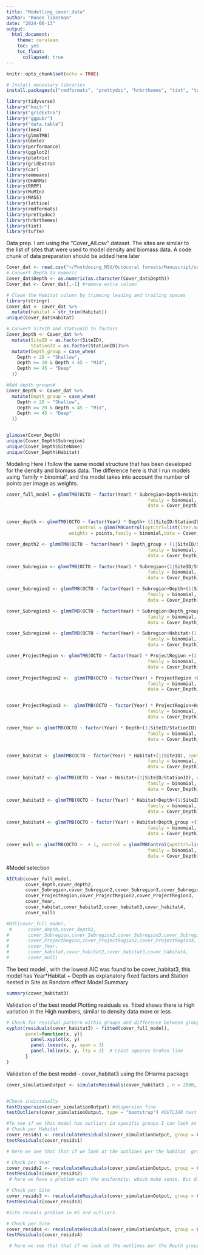 ---
title: "Modelling_cover_data"
author: "Ronen liberman"
date: "2024-06-13"
output: 
  html_document:
    theme: cerulean
    toc: yes
    toc_float:
      collapsed: true
---

```{r setup, include=FALSE}
knitr::opts_chunk$set(echo = TRUE)
```

```{r install_libraries, eval=FALSE}
# Install necessary libraries
install.packages(c("rmdformats", "prettydoc", "hrbrthemes", "tint", "tufte"))
```

```{r initiate-environment, message=FALSE, warning=FALSE, include=FALSE}
library(tidyverse)
library("knitr")
library("gridExtra")
library("ggpubr")
library("data.table")
library(lme4)
library(glmmTMB)
library(bbmle)
library(performance)
library(ggplot2)
library(plotrix)
library(gridExtra)
library(car)
library(emmeans)
library(DHARMa)
library(RRPP)
library(MuMIn)
library(MASS)
library(lattice)
library(rmdformats)
library(prettydoc)
library(hrbrthemes)
library(tint)
library(tufte)
```


Data prep. 
I am using the "Cover_All.csv" dataset. The sites are similar to the list of sites that were used to model density and biomass data. 
A code chunk of data preparation should be added here later 

```{r}
Cover_dat <- read.csv("~/Postdocing_NSU/Octocoral forests/Manuscript/scripts/Cover_All.csv")
# Convert Depth to numeric
Cover_dat$Depth <- as.numeric(as.character(Cover_dat$Depth))
Cover_dat <- Cover_dat[,-1] #remove extra column

# Clean the Habitat column by trimming leading and trailing spaces
library(stringr)
Cover_dat <- Cover_dat %>%
  mutate(Habitat = str_trim(Habitat))
unique(Cover_dat$Habitat)

# Convert SiteID and StationID to factors 
Cover_Depth <- Cover_dat %>%
  mutate(SiteID = as.factor(SiteID),
         StationID = as.factor(StationID))%>% 
  mutate(Depth_group = case_when(
    Depth < 20 ~ "Shallow",
    Depth >= 20 & Depth < 45 ~ "Mid", 
    Depth >= 45 ~ "Deep"
  ))

#Add depth groups#
Cover_Depth <- Cover_dat %>% 
  mutate(Depth_group = case_when(
    Depth < 20 ~ "Shallow",
    Depth >= 20 & Depth < 45 ~ "Mid", 
    Depth >= 45 ~ "Deep"
  ))


glimpse(Cover_Depth)
unique(Cover_Depth$Subregion)
unique(Cover_Depth$SiteName)
unique(Cover_Depth$Habitat)
```
Modeling 
Here I follow the same model structure that has been developed for the density and biomass data. The difference here is that I run models using 'family = binomial', and the model takes into account the number of points per image as weights. 

```{r message=TRUE, warning=FALSE}
cover_full_model = glmmTMB(OCTO ~ factor(Year) * Subregion+Depth+Habitat+(1|SiteID/StationID), control = glmmTMBControl(optCtrl=list(iter.max=1e3,eval.max=1e3)),weights = points,
                                                    family = binomial, 
                                                    data = Cover_Depth)


cover_depth <- glmmTMB(OCTO ~ factor(Year) * Depth+ (1|SiteID/StationID),
                          control = glmmTMBControl(optCtrl=list(iter.max=1e3,eval.max=1e3)),
                       weights = points,family = binomial,data = Cover_Depth)

cover_depth2 <- glmmTMB(OCTO ~ factor(Year) * Depth_group + (1|SiteID/StationID), control = glmmTMBControl(optCtrl=list(iter.max=1e3,eval.max=1e3)),weights = points,
                                                    family = binomial, 
                                                    data = Cover_Depth)

cover_Subregion <- glmmTMB(OCTO ~ factor(Year) * Subregion+(1|SiteID/StationID), control = glmmTMBControl(optCtrl=list(iter.max=1e3,eval.max=1e3)),weights = points,
                                                    family = binomial, 
                                                    data = Cover_Depth)

cover_Subregion2 <- glmmTMB(OCTO ~ factor(Year) + Subregion+Depth+(1|SiteID/StationID), control = glmmTMBControl(optCtrl=list(iter.max=1e3,eval.max=1e3)),weights = points,
                                                    family = binomial, 
                                                    data = Cover_Depth)

cover_Subregion3 <- glmmTMB(OCTO ~ factor(Year) * Subregion+Depth_group+(1|SiteID/StationID), control = glmmTMBControl(optCtrl=list(iter.max=1e3,eval.max=1e3)),weights = points,
                                                    family = binomial, 
                                                    data = Cover_Depth)

cover_Subregion4 <- glmmTMB(OCTO ~ factor(Year) + Subregion+Habitat+(1|SiteID/StationID), control = glmmTMBControl(optCtrl=list(iter.max=1e3,eval.max=1e3)),weights = points,
                                                    family = binomial, 
                                                    data = Cover_Depth)

cover_ProjectRegion <- glmmTMB(OCTO ~ factor(Year) * ProjectRegion +(1|SiteID/StationID), control = glmmTMBControl(optCtrl=list(iter.max=1e3,eval.max=1e3)),weights = points,
                                                    family = binomial, 
                                                    data = Cover_Depth)

cover_ProjectRegion2 <-  glmmTMB(OCTO ~ factor(Year) + ProjectRegion +Depth+(1|SiteID/StationID), control = glmmTMBControl(optCtrl=list(iter.max=1e3,eval.max=1e3)),weights = points,
                                                    family = binomial, 
                                                    data = Cover_Depth)


cover_ProjectRegion3 <-  glmmTMB(OCTO ~ factor(Year) * ProjectRegion+Habitat+(1|SiteID/StationID), control = glmmTMBControl(optCtrl=list(iter.max=1e3,eval.max=1e3)),weights = points,
                                                    family = binomial, 
                                                    data = Cover_Depth)

cover_Year <- glmmTMB(OCTO ~ factor(Year) * Depth+(1|SiteID/StationID), control = glmmTMBControl(optCtrl=list(iter.max=1e3,eval.max=1e3)),weights = points,
                                                    family = binomial, 
                                                    data = Cover_Depth)


cover_habitat <- glmmTMB(OCTO ~ factor(Year) * Habitat+(1|SiteID), control = glmmTMBControl(optCtrl=list(iter.max=1e3,eval.max=1e3)),weights = points,
                                                    family = binomial, 
                                                    data = Cover_Depth)

cover_habitat2 <- glmmTMB(OCTO ~ Year + Habitat+(1|SiteID/StationID), control = glmmTMBControl(optCtrl=list(iter.max=1e3,eval.max=1e3)),weights = points,
                                                    family = binomial, 
                                                    data = Cover_Depth)

cover_habitat3 <- glmmTMB(OCTO ~ factor(Year) * Habitat+Depth+(1|SiteID/StationID), control = glmmTMBControl(optCtrl=list(iter.max=1e3,eval.max=1e3)),weights = points,
                                                    family = binomial, 
                                                    data = Cover_Depth)

cover_habitat4 <- glmmTMB(OCTO ~ factor(Year) + Habitat+Depth_group +(1|SiteID/StationID), control = glmmTMBControl(optCtrl=list(iter.max=1e3,eval.max=1e3)),weights = points,
                                                    family = binomial, 
                                                    data = Cover_Depth)

cover_null <- glmmTMB(OCTO ~  + 1, control = glmmTMBControl(optCtrl=list(iter.max=1e3,eval.max=1e3)),weights = points,
                                                    family = binomial, 
                                                    data = Cover_Depth)
```

#Model selection
```{r echo=FALSE}
AICtab(cover_full_model,
       cover_depth,cover_depth2,
       cover_Subregion,cover_Subregion2,cover_Subregion3,cover_Subregion4,
       cover_ProjectRegion,cover_ProjectRegion2,cover_ProjectRegion3,
       cover_Year,
       cover_habitat,cover_habitat2,cover_habitat3,cover_habitat4,
       cover_null)

#BIC(cover_full_model,
 #      cover_depth,cover_depth2,
#       cover_Subregion,cover_Subregion2,cover_Subregion3,cover_Subregion4,
#       cover_ProjectRegion,cover_ProjectRegion2,cover_ProjectRegion3,
#       cover_Year,
#       cover_habitat,cover_habitat2,cover_habitat3,cover_habitat4,
#       cover_null)
```
The best model , with the lowest AIC was found to be cover_habitat3, this model has Year*Habitat + Depth as explanatory fixed factors and Station nested in Site as Random effect 
Model Summary 
```{r echo=FALSE}
summary(cover_habitat3)
```

Validation of the best model
Plotting residuals vs. fitted shows there ia high variation in the High numbers, similar to density data more or less

```{r echo=FALSE}
# Check for residual pattern within groups and difference between groups     
xyplot(residuals(cover_habitat3) ~ fitted(cover_full_model),
       panel=function(x, y){
         panel.xyplot(x, y)
         panel.loess(x, y, span = 3)
         panel.lmline(x, y, lty = 2)  # Least squares broken line
       }
)
```

Validation of the best model - cover_habitat3 using the DHarma package
```{r message=FALSE, warning=FALSE}
cover_simulationOutput <- simulateResiduals(cover_habitat3 , n = 2000, plot = TRUE,quantreg = T) #  Dispersion is OK, QQ plot is fine, but it seems this model has issues with ouliars and uniformity 


#Check individually 
testDispersion(cover_simulationOutput) #dispersion fine
testOutliers(cover_simulationOutput, type = "bootstrap") #OUTLIAR test significant: 0.02! This can be a problem!

#To see if we this model has outliars in specific groups I can look at the specific model explanatory variables 
# Check per Habitat 
cover_resids1 <- recalculateResiduals(cover_simulationOutput, group = Cover_All$Habitat)
testResiduals(cover_resids1)

# here we see that that if we look at the outlines per the habitat  group the result is no significant in any parameter, thus our model is validated for this group.  

# Check per Year
cover_resids2 <- recalculateResiduals(cover_simulationOutput, group = Cover_All$Year)
testResiduals(cover_resids2)
 # here we have a problem with the uniformity, which make sense. But dispersion and outliars are fine. 

# Check per Site
cover_resids3 <- recalculateResiduals(cover_simulationOutput, group = Cover_All$Site)
testResiduals(cover_resids3)

#Site reveals problem in KS and outliars 

# Check per Site
cover_resids4 <- recalculateResiduals(cover_simulationOutput, group = Cover_All$Depth)
testResiduals(cover_resids4)

 # here we see that that if we look at the outlines per the Depth group the result is no significant in any parameter, thus our model is validated for this group.  

```
